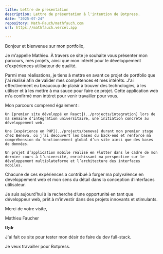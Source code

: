 ```yaml
---
title: Lettre de presentation
description: Lettre de présentation à l'intention de Botpress.
date: "2025-07-24"
repository: Math-Fauch/mathfauch.com
url: https://mathfauch.vercel.app
  
---
```



Bonjour et bienvenue sur mon portfolio,

Je m'appelle Mathieu. À travers ce site je souhaite vous présenter mon parcours, mes projets, ainsi que mon intérêt pour le développement d'expériences utilisateur de qualité.

Parmi mes réalisations, je tiens à mettre en avant ce projet de portfolio que j'ai réalisé afin de valider mes compétences et mes intérêts. J'ai effectivement eu beaucoup de plaisir à trouver des technologies, à les utiliser et à les mettre à ma sauce pour faire ce projet. Cette application web m'a confirmé mon intéret pour venir travailler pour vous.

Mon parcours comprend également :

    Un [premier site développé en React](../projects/integration) lors de ma semaine d'intégration universitaire, une initiation concrète au développement web.

    Une [expérience en PHP](../projects/beneva) durant mon premier stage chez Beneva, où j’ai découvert les bases du back-end et renforcé ma compréhension du fonctionnement global d’un site ainsi que des bases de données.

    Un projet d’application mobile réalisé en Flutter dans le cadre de mon dernier cours à l’université, enrichissant ma perspective sur le développement multiplateforme et l’architecture des interfaces mobiles.

Chacune de ces expériences a contribué à forger ma polyvalence en developpement web et mon sens du détail dans la conception d’interfaces utilisateur.

Je suis aujourd’hui à la recherche d’une opportunité en tant que développeur web, prêt à m’investir dans des projets innovants et stimulants.

Merci de votre visite,

Mathieu Faucher

**tl;dr**

J'ai fait ce site pour tester mon désir de faire du dev full-stack. 

Je veux travailler pour Botpress.